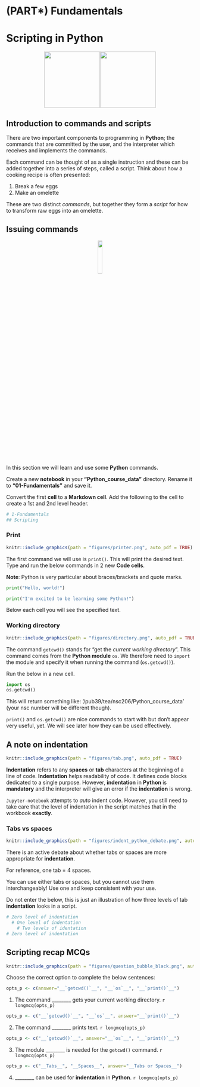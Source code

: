 # (PART\*) Fundamentals {-}

# Scripting in Python

<center>![](./figures/python_logo.png){height=150px}![](./figures/scripting_icon.png){height=150px}</center>

## Introduction to commands and scripts
There are two important components to programming in __Python__; the commands that are committed by the user, and the interpreter which receives and implements the commands.

Each command can be thought of as a single instruction and these can be added together into a series of steps, called a script. 
Think about how a cooking recipe is often presented:

1) Break a few eggs
2) Make an omelette

These are two distinct *commands*, but together they form a *script* for how to transform raw eggs into an omelette.

## Issuing commands
<center>![](./figures/translator.png){width=15%}</center>

In this section we will learn and use some __Python__ commands.

Create a new __notebook__ in your __"Python_course_data"__ directory. Rename it to __"01-Fundamentals"__ and save it.

Convert the first __cell__ to a __Markdown cell__. Add the following to the cell to create a 1st and 2nd level header.

```python
# 1-Fundamentals
## Scripting
```

### Print
```r
knitr::include_graphics(path = "figures/printer.png", auto_pdf = TRUE)
``` 

The first command we will use is `print()`. This will print the desired text. Type and run the below commands in 2 new __Code cells__.

__Note__: Python is very particular about braces/brackets and quote marks.

```python
print("Hello, world!")
```

```python
print("I'm excited to be learning some Python!")
```

Below each cell you will see the specified text.

### Working directory
```r
knitr::include_graphics(path = "figures/directory.png", auto_pdf = TRUE)
``` 

The command `getcwd()` stands for "get the *current working directory*". This command comes from the __Python module__ `os`. We therefore need to `import` the module and specify it when running the command (`os.getcwd()`). 

Run the below in a new cell.

```python
import os
os.getcwd()
```

This will return something like: '/pub39/tea/nsc206/Python_course_data' (your nsc number will be different though).

`print()` and `os.getcwd()` are nice commands to start with but don't appear very useful, yet. We will see later how they can be used effectively.

## A note on indentation
```r
knitr::include_graphics(path = "figures/tab.png", auto_pdf = TRUE)
``` 

__Indentation__ refers to any __spaces__ or __tab__ characters at the beginning of a line of code. 
__Indentation__ helps readability of code.
It defines code blocks dedicated to a single purpose. 
However, __indentation__ in __Python__ is __mandatory__ and the interpreter will give an error if the __indentation__ is wrong.
  
`Jupyter-notebook` attempts to *auto* indent code.
However, you still need to take care that the level of indentation in the script matches that in the workbook __exactly__.
  
### Tabs vs spaces
```r
knitr::include_graphics(path = "figures/indent_python_debate.png", auto_pdf = TRUE)
``` 

There is an active debate about whether tabs or spaces are more appropriate for __indentation__. 

For reference, one tab = 4 spaces.
  
You can use either tabs or spaces, but you cannot use them interchangeably! Use one and keep consistent with your use.

Do not enter the below, this is just an illustration of how three levels of tab __indentation__ looks in a script.

```python
# Zero level of indentation
  # One level of indentation
    # Two levels of identation
# Zero level of indentation
```

## Scripting recap MCQs
```r
knitr::include_graphics(path = "figures/question_bubble_black.png", auto_pdf = TRUE)
``` 

Choose the correct option to complete the below sentences:

```r
opts_p <- c(answer="__`getcwd()`__", "__`os`__", "__`print()`__")
```
1. The command ________ gets your current working directory. `r longmcq(opts_p)`

```r
opts_p <- c("__`getcwd()`__", "__`os`__", answer="__`print()`__")
```
2. The command ________ prints text. `r longmcq(opts_p)`

```r
opts_p <- c("__`getcwd()`__", answer="__`os`__", "__`print()`__")
```
3. The module ________ is needed for the `getcwd()` command. `r longmcq(opts_p)`

```r
opts_p <- c("__Tabs__", "__Spaces__", answer="__Tabs or Spaces__")
```
4. ________ can be used for __indentation__ in __Python__. `r longmcq(opts_p)`

